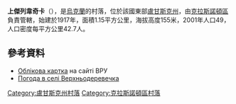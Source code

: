 {{coord|48|11|33|N|39|43|7|E|scale:100000|display=title}}

'''上傑列韋奇卡'''（{{lang-uk|Верхньодеревечка}}），是[[烏克蘭|烏克蘭]]的村落，位於該國東部[[盧甘斯克州|盧甘斯克州]]，由[[克拉斯諾頓區|克拉斯諾頓區]]負責管轄，始建於1917年，面積1.15平方公里，海拔高度155米，2001年人口49，人口密度每平方公里42.7人。

==參考資料==
* [http://w1.c1.rada.gov.ua/pls/z7502/A005?rdat1=25.10.2011&rf7571=18031 Облікова картка]{{dead link|date=2017年11月 |bot=InternetArchiveBot |fix-attempted=yes }} на сайті ВРУ
* [http://weather.in.ua/ua/lyganskaja/3248 Погода в селі Верхньодеревечка] {{Wayback|url=http://weather.in.ua/ua/lyganskaja/3248 |date=20160305080005 }}

{{DEFAULTSORT:Верхньодеревечка}}
[[Category:盧甘斯克州村落|Category:盧甘斯克州村落]]
[[Category:克拉斯諾頓區村落|Category:克拉斯諾頓區村落]]


{{Luhansk-geo-stub}}